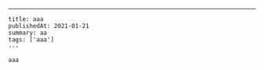 ---
    title: aaa
    publishedAt: 2021-01-21
    summary: aa
    tags: ['aaa']
    ---
    
    aaa